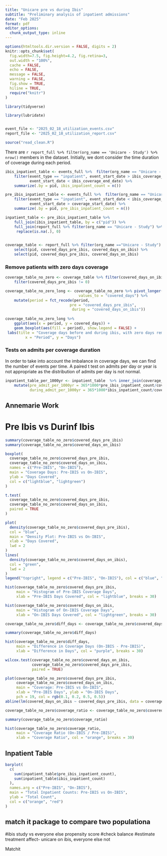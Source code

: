```yaml
---
title: "Unicare pre vs during Ibis"
subtitle: "Preliminary analysis of inpatient admissions"
date: "Feb 2025"
format: pdf
editor_options:
  chunk_output_type: inline
---
```


```r
options(htmltools.dir.version = FALSE, digits = 2)
knitr::opts_chunk$set(
  fig.width=7.5, fig.height=4.2, fig.retina=3,
  out.width = "100%",
  cache = FALSE,
  echo = FALSE,
  message = FALSE,
  warning = FALSE,
  fig.show = TRUE,
  hiline = TRUE,
  require("knitr")
)

```

```r

library(tidyverse)

library(lubridate)



```

```r
event_file <- "2025_02_18_utilization_events.csv"
report_file <- "2025_02_18_utilization_report.csv"

source("read_clean.R")
```

There are `r report_full %>% filter(org_name == 'Unicare - Study') %>% nrow()` members in the dataset. Initially, we dont consider the time duration of coverage during each period.

```r

ibis_inpatient_table <- events_full %>%  filter(org_name == "Unicare - Study")  %>%
    filter(event_type == "inpatient", event_start_date > ibis_coverage_start_date &
           event_start_date < ibis_coverage_end_date) %>%
    summarize(.by = pid, ibis_inpatient_count = n())

pre_ibis_inpatient_table <- events_full %>%  filter(org_name == "Unicare - Study")  %>%
    filter(event_type == "inpatient", event_start_date < ibis_coverage_start_date &
           event_start_date > coverage_start_date) %>%
    summarize(.by = pid, pre_ibis_inpatient_count = n())


```

```r
inpatient_table <- pre_ibis_inpatient_table %>% 
    full_join(ibis_inpatient_table, by = c("pid")) %>% 
    full_join(report_full %>% filter(org_name == "Unicare - Study") %>% select(pid), by = c("pid")) %>% 
     replace(is.na(.), 0)
    
```

```r
coverage_table <- report_full %>% filter(org_name =="Unicare - Study") %>% 
    select(pid, covered_days_pre_ibis, covered_days_on_ibis) %>%
    select(pid, covered_days_pre_ibis, covered_days_on_ibis)
```

### Remove patients with zero days coverage

```r
coverage_table_no_zero <- coverage_table %>% filter(covered_days_on_ibis != 0) %>% 
    filter(covered_days_pre_ibis != 0)

coverage_table_no_zero_long <- coverage_table_no_zero %>% pivot_longer(c(2,3), names_to = "period",
                                 values_to = "covered_days") %>% 
    mutate(period = fct_recode(period,
                             pre = "covered_days_pre_ibis",
                              during = "covered_days_on_ibis")) 
    
coverage_table_no_zero_long %>% 
    ggplot(aes(x = period, y = covered_days)) + 
    geom_boxplot(aes(fill = period), show.legend = FALSE) +
 labs(title = "Coverage days before and during ibis, with zero days removed",
         x = "Period", y = "Days")
```

### Tests on admits per coverage duration

In order to take into account the imbalance in coverage days, we can find the number of events per time. A paired t test on admits per day or year is not appropriate as the distribution of admits per day is not normal.

```r
inpatient_table_per_1000yr <- inpatient_table  %>% inner_join(coverage_table_no_zero, by = "pid") %>% 
    mutate(pre_admit_per_1000yr = 365*1000*pre_ibis_inpatient_count/covered_days_pre_ibis,
           during_admit_per_1000yr = 365*1000*ibis_inpatient_count/covered_days_on_ibis)

```

## Annemarie Work

# Pre Ibis vs Durinf Ibis

```r
summary(coverage_table_no_zero$covered_days_pre_ibis)
summary(coverage_table_no_zero$covered_days_on_ibis)
```

```r
boxplot(
  coverage_table_no_zero$covered_days_pre_ibis,
  coverage_table_no_zero$covered_days_on_ibis,
  names = c("Pre-IBIS", "On-IBIS"),
  main = "Coverage Days: Pre-IBIS vs On-IBIS",
  ylab = "Days Covered",
  col = c("lightblue", "lightgreen")
)
```

```r
t.test(
  coverage_table_no_zero$covered_days_pre_ibis,
  coverage_table_no_zero$covered_days_on_ibis,
  paired = TRUE
)
```

```r
plot(
  density(coverage_table_no_zero$covered_days_pre_ibis),
  col = "blue",
  main = "Density Plot: Pre-IBIS vs On-IBIS",
  xlab = "Days Covered",
  lwd = 2
)
lines(
  density(coverage_table_no_zero$covered_days_on_ibis),
  col = "green",
  lwd = 2
)
legend("topright", legend = c("Pre-IBIS", "On-IBIS"), col = c("blue", "green"), lwd = 2)
```
```r
hist(coverage_table_no_zero$covered_days_pre_ibis,
     main = "Histogram of Pre-IBIS Coverage Days",
     xlab = "Pre-IBIS Days Covered", col = "lightblue", breaks = 30)

hist(coverage_table_no_zero$covered_days_on_ibis,
     main = "Histogram of On-IBIS Coverage Days",
     xlab = "On-IBIS Days Covered", col = "lightgreen", breaks = 30)
```
```r
coverage_table_no_zero$diff_days <- coverage_table_no_zero$covered_days_on_ibis - coverage_table_no_zero$covered_days_pre_ibis

summary(coverage_table_no_zero$diff_days)

hist(coverage_table_no_zero$diff_days,
     main = "Difference in Coverage Days (On-IBIS - Pre-IBIS)",
     xlab = "Difference in Days", col = "purple", breaks = 30)
```

```r
wilcox.test(coverage_table_no_zero$covered_days_on_ibis,
            coverage_table_no_zero$covered_days_pre_ibis,
            paired = TRUE)
```
```r
plot(coverage_table_no_zero$covered_days_pre_ibis,
     coverage_table_no_zero$covered_days_on_ibis,
     main = "Coverage: Pre-IBIS vs On-IBIS",
     xlab = "Pre-IBIS Days", ylab = "On-IBIS Days",
     pch = 19, col = rgb(0.1, 0.2, 0.5, 0.5))
abline(lm(covered_days_on_ibis ~ covered_days_pre_ibis, data = coverage_table_no_zero), col = "red")

```
```r
coverage_table_no_zero$coverage_ratio <- coverage_table_no_zero$covered_days_on_ibis / coverage_table_no_zero$covered_days_pre_ibis

summary(coverage_table_no_zero$coverage_ratio)

hist(coverage_table_no_zero$coverage_ratio,
     main = "Coverage Ratio (On-IBIS / Pre-IBIS)",
     xlab = "Coverage Ratio", col = "orange", breaks = 30)

```



## Inpatient Table

```r
barplot(
  c(
    sum(inpatient_table$pre_ibis_inpatient_count),
    sum(inpatient_table$ibis_inpatient_count)
  ),
  names.arg = c("Pre-IBIS", "On-IBIS"),
  main = "Total Inpatient Counts: Pre-IBIS vs On-IBIS",
  ylab = "Total Count",
  col = c("orange", "red")
)

```
## match it package to compare two populationa
#ibis study vs everyone else propensity score
#check balance
#estimate treatment affect- unicare on ibis, everyone else not

Matchit




















